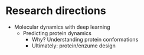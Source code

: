 # Research directions

- Molecular dynamics with deep learning
  - Predicting protein dynamics
    - Why? Understanding protein conformations
    - Ultimately: protein/enzume design